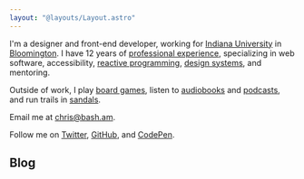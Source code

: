```yaml
---
layout: "@layouts/Layout.astro"
---
```



I'm a designer and front-end developer, working for [Indiana University](https://uits.iu.edu/) in [Bloomington](https://www.visitbloomington.com/). I have 12 years of [professional experience](/resume), specializing in web software, accessibility, [reactive programming](/reactive-programming), [design systems](/design-systems), and mentoring.

Outside of work, I play [board games](https://www.kickstarter.com/profile/basham), listen to [audiobooks](https://www.audible.com/) and [podcasts](https://99percentinvisible.org/), and run trails in [sandals](https://twitter.com/chrisbasham/status/303623854297841664).

Email me at chris@bash.am.

Follow me on [Twitter](https://twitter.com/chrisbasham), [GitHub](https://github.com/basham), and [CodePen](https://codepen.io/basham).

## Blog

<BlogList />
